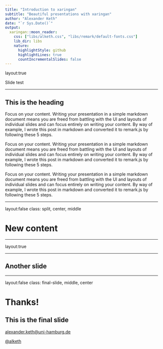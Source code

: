 ```yaml
---
title: "Introduction to xaringan"
subtitle: "Beautiful presentations with xaringan"
author: "Alexander Keth"
date: "`r Sys.Date()`"
output:
  xaringan::moon_reader:
    css: ["libs/alketh.css", "libs/remark/default-fonts.css"]
    lib_dir: libs
    nature:
      highlightStyle: github
      highlightLines: true
      countIncrementalSlides: false
---
```


layout:true

<div class="header">Slide test</div>
<div class="footer"><span>

---

## This is the heading

Focus on your content. Writing your presentation in a simple markdown document means you are freed from battling with the UI and layouts of individual slides and can focus entirely on writing your content. By way of example, I wrote this post in markdown and converted it to remark.js by following these 5 steps.

Focus on your content. Writing your presentation in a simple markdown document means you are freed from battling with the UI and layouts of individual slides and can focus entirely on writing your content. By way of example, I wrote this post in markdown and converted it to remark.js by following these 5 steps.

Focus on your content. Writing your presentation in a simple markdown document means you are freed from battling with the UI and layouts of individual slides and can focus entirely on writing your content. By way of example, I wrote this post in markdown and converted it to remark.js by following these 5 steps.

---

layout:false
class: split, center, middle

# New content

---

layout:true

<div class="header"></div>
<div class="footer"><span>

---

## Another slide

---

layout:false
class: final-slide, middle, center

# Thanks!

## This is the final slide

<a href="mailto:alexander.keth@uni-hamburg.de">alexander.keth@uni-hamburg.de

<a href="http://github.com/alketh">@alketh


